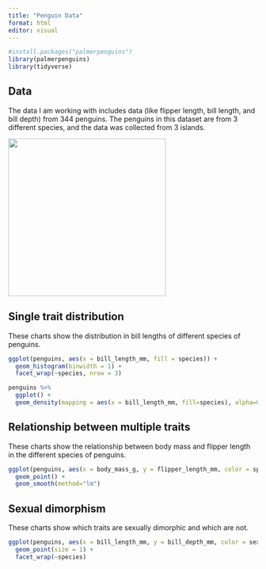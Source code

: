 ```yaml
---
title: "Penguin Data"
format: html
editor: visual
---
```


```r
#install.packages("palmerpenguins")
library(palmerpenguins)
library(tidyverse)
```

## Data

The data I am working with includes data (like flipper length, bill length, and bill depth) from 344 penguins. The penguins in this dataset are from 3 different species, and the data was collected from 3 islands.

![](https://www.thoughtco.com/thmb/DXL0rwztfCOpWKXmGD_cNheS1uQ=/1500x0/filters:no_upscale():max_bytes(150000):strip_icc()/149267744-56a008755f9b58eba4ae8f46.jpg){width="318"}

## Single trait distribution

These charts show the distribution in bill lengths of different species of penguins.

```r
ggplot(penguins, aes(x = bill_length_mm, fill = species)) +
  geom_histogram(binwidth = 1) +
  facet_wrap(~species, nrow = 3)
```

```r
penguins %>%
  ggplot() +
  geom_density(mapping = aes(x = bill_length_mm, fill=species), alpha=0.5)
```

## Relationship between multiple traits

These charts show the relationship between body mass and flipper length in the different species of penguins.

```R
ggplot(penguins, aes(x = body_mass_g, y = flipper_length_mm, color = species)) +
  geom_point() +
  geom_smooth(method="lm")

```

## Sexual dimorphism

These charts show which traits are sexually dimorphic and which are not.

```r
ggplot(penguins, aes(x = bill_length_mm, y = bill_depth_mm, color = sex)) +
  geom_point(size = 1) +
  facet_wrap(~species)

```


